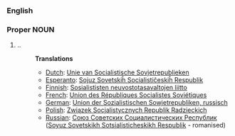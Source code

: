 ===English===
===Proper NOUN===
#..
#:'''Translations'''
#:*[[Dutch]]: [[Unie van Socialistische Sovjetrepublieken]]
#:*[[Esperanto]]: [[Sojuz Sovetskiĥ Socialistiĉeskiĥ Respublik]]
#:*[[Finnish]]: [[Sosialististen neuvostotasavaltojen liitto]]
#:*[[French]]: [[Union des Républiques Socialistes Soviétiques]]
#:*[[German]]: [[Union der Sozialistischen Sowjetrepubliken, russisch]]
#:*[[Polish]]: [[Związek Socjalistycznych Republik Radzieckich]]
#:*[[Russian]]: [[Союз Советских Социалистических Республик]] ([[Soyuz Sovetskikh Sotsialisticheskikh Respublik]] - romanised)